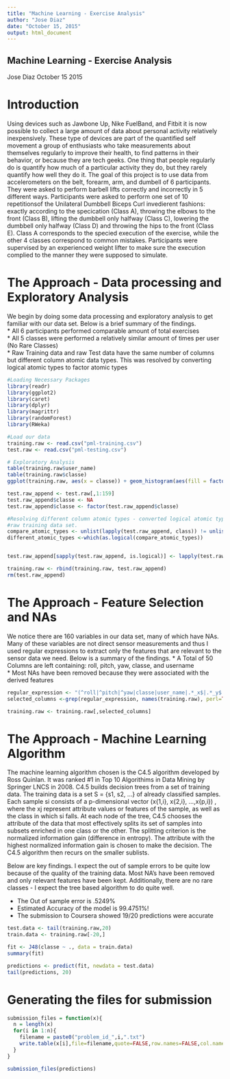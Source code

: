 ```yaml
---
title: "Machine Learning - Exercise Analysis"
author: "Jose Diaz"
date: "October 15, 2015"
output: html_document
---
```


## Machine Learning - Exercise Analysis  

Jose Diaz
October 15 2015


# Introduction 

Using devices such as Jawbone Up, Nike FuelBand, and Fitbit it is now possible to collect a large amount of data about personal activity relatively inexpensively. These type of devices are part of the quantified self movement a group of enthusiasts who take measurements about themselves regularly to improve their health, to find patterns in their behavior, or because they are tech geeks. One thing that people regularly do is quantify how much of a particular activity they do, but they rarely quantify how well they do it. The goal of this project is to use data from accelerometers on the belt, forearm, arm, and dumbell of 6 participants. They were asked to perform barbell lifts correctly and incorrectly in 5 different ways. Participants were asked to perform one set of 10 repetitionsof the Unilateral Dumbbell Biceps Curl invedierent fashions: exactly according to the specication (Class A), throwing the elbows to the front (Class B), lifting the dumbbell only halfway (Class C), lowering the dumbbell only halfway (Class D) and throwing the hips to the front (Class E). Class A  corresponds to the specied execution of the exercise, while  the  other 4 classes correspond to common mistakes. Participants were supervised by an experienced weight lifter to  make  sure  the  execution  complied  to the manner they were supposed to simulate.

# The Approach - Data processing and Exploratory Analysis

We begin by doing some data processing and exploratory analysis to get familiar with our data set. Below is a brief summary of the findings.  
* All 6 participants performed comparable amount of total exercises  
* All 5 classes were performed a relatively similar amount of times per user (No Rare Classes)  
* Raw Training data and raw Test data have the same number of columns but different column atomic data types. This was resolved by converting logical atomic types to factor atomic types 

```r
#Loading Necessary Packages
library(readr)
library(ggplot2)
library(caret)
library(dplyr)
library(magrittr)
library(randomForest)
library(RWeka)

#Load our data
training.raw <- read.csv("pml-training.csv")
test.raw <- read.csv("pml-testing.csv")

# Exploratory Analysis
table(training.raw$user_name)
table(training.raw$classe)
ggplot(training.raw, aes(x = classe)) + geom_histogram(aes(fill = factor(user_name))) + xlab("Classes") + ylab("Total Count") + ggtitle("Total Classes per User") + guides(fill = guide_legend(title = "Usernames"))

test.raw_append <- test.raw[,1:159]
test.raw_append$classe <- NA
test.raw_append$classe <- factor(test.raw_append$classe)

#Resolving different column atomic types - converted logical atomic types to factors and appended it to the
#raw training data set.
compare_atomic_types <- unlist(lapply(test.raw_append, class)) != unlist(lapply(training.raw, class))
different_atomic_types <-which(as.logical(compare_atomic_types))


test.raw_append[sapply(test.raw_append, is.logical)] <- lapply(test.raw_append[sapply(test.raw_append, is.logical)], as.factor)

training.raw <- rbind(training.raw, test.raw_append)
rm(test.raw_append)
```

# The Approach - Feature Selection and NAs

We notice there are 160 variables in our data set, many of which have NAs. Many of these variables are not direct sensor measurements and thus I used regular expressions to extract only the features that are relevant to the sensor data we need. Below is a summary of the findings.
* A Total of 50 Columns are left containing: roll, pitch, yaw, classe, and username  
* Most NAs have been removed because they were associated with the derived features

```r
regular_expression <- "(^roll|^pitch|^yaw|classe|user_name|.*_x$|.*_y$|.*_z$).*"
selected_columns <-grep(regular_expression, names(training.raw), perl=TRUE, value=TRUE)

training.raw <- training.raw[,selected_columns]

```

# The Approach - Machine Learning Algorithm

The machine learning algorithm chosen is the C4.5 algorithm developed by Ross Quinlan. It was ranked #1 in Top 10 Algorithims in Data Mining by Springer LNCS in 2008. C4.5 builds decision trees from a set of training data. The training data is a set S = {s1, s2, ...} of already classified samples. Each sample si consists of a p-dimensional vector (x{1,i}, x{2,i}, ...,x{p,i}) , where the xj represent attribute values or features of the sample, as well as the class in which si falls. At each node of the tree, C4.5 chooses the attribute of the data that most effectively splits its set of samples into subsets enriched in one class or the other. The splitting criterion is the normalized information gain (difference in entropy). The attribute with the highest normalized information gain is chosen to make the decision. The C4.5 algorithm then recurs on the smaller sublists.

Below are key findings.
I expect the out of sample errors to be quite low because of the quality of the training data. Most NA's have been removed and only relevant features have been kept. Additionally, there are no rare classes - I expect the tree based algorithm to do quite well. 

* The Out of sample error is .5249%
* Estimated Accuracy of the model is 99.4751%!
* The submission to Coursera showed 19/20 predictions were accurate

```r
test.data <- tail(training.raw,20)
train.data <- training.raw[-20,]

fit <- J48(classe ~ ., data = train.data)
summary(fit)

predictions <- predict(fit, newdata = test.data)
tail(predictions, 20)
```

# Generating the files for submission

```r
submission_files = function(x){
  n = length(x)
  for(i in 1:n){
    filename = paste0("problem_id_",i,".txt")
    write.table(x[i],file=filename,quote=FALSE,row.names=FALSE,col.names=FALSE)
  }
}

submission_files(predictions)

```

